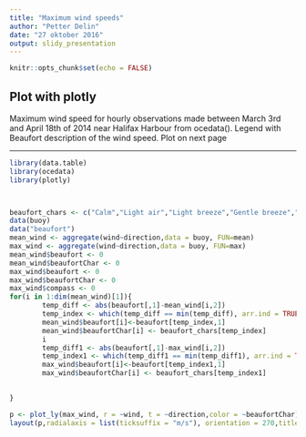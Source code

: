 ```yaml
---
title: "Maximum wind speeds"
author: "Petter Delin"
date: "27 oktober 2016"
output: slidy_presentation
---
```


```r
knitr::opts_chunk$set(echo = FALSE)
```
## Plot with plotly
Maximum wind speed for hourly observations made between March 3rd and April 18th of 2014 near Halifax Harbour from ocedata(). Legend with Beaufort description of the wind speed. Plot on next page

***
```r
library(data.table)
library(ocedata)
library(plotly)



beaufort_chars <- c("Calm","Light air","Light breeze","Gentle breeze","Moderate breeze","Fresh breeze","Strong breeze","moderate gale","Gale", "Severe gale", "Storm", "Violent Storm", "Hurricane")
data(buoy)
data("beaufort")
mean_wind <- aggregate(wind~direction,data = buoy, FUN=mean)
max_wind <- aggregate(wind~direction,data = buoy, FUN=max)
mean_wind$beaufort <- 0
mean_wind$beaufortChar <- 0
max_wind$beaufort <- 0
max_wind$beaufortChar <- 0
max_wind$compass <- 0
for(i in 1:dim(mean_wind)[1]){
        temp_diff <- abs(beaufort[,1]-mean_wind[i,2])
        temp_index <- which(temp_diff == min(temp_diff), arr.ind = TRUE)
        mean_wind$beaufort[i]<-beaufort[temp_index,1]
        mean_wind$beaufortChar[i] <- beaufort_chars[temp_index]
        i
        temp_diff1 <- abs(beaufort[,1]-max_wind[i,2])
        temp_index1 <- which(temp_diff1 == min(temp_diff1), arr.ind = TRUE)
        max_wind$beaufort[i]<-beaufort[temp_index1,1]
        max_wind$beaufortChar[i] <- beaufort_chars[temp_index1]
        

}
```

```r
p <- plot_ly(max_wind, r = ~wind, t = ~direction,color = ~beaufortChar)
layout(p,radialaxis = list(ticksuffix = "m/s"), orientation = 270,title = "Maximum Wind speed in Halifax" )
```



